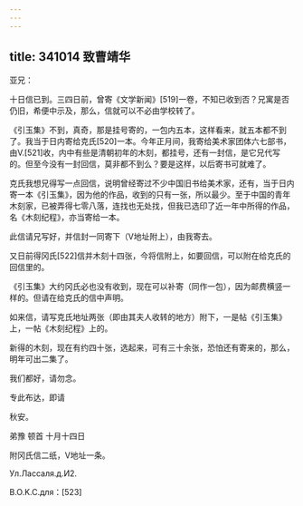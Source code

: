 ```yaml
---
---
---
```

title: 341014 致曹靖华
---




亚兄：

十日信已到。三四日前，曾寄《文学新闻》[519]一卷，不知已收到否？兄寓是否仍旧，希便中示及，那么，信就可以不必由学校转了。

《引玉集》不到，真奇，那是挂号寄的，一包内五本，这样看来，就五本都不到了。我当于日内寄给克氏[520]一本。今年正月间，我寄给美术家团体六七部书，由V.[521]收，内中有些是清朝初年的木刻，都挂号，还有一封信，是它兄代写的。但至今没有一封回信，莫非都不到么？要是这样，以后寄书可就难了。

克氏我想兄得写一点回信，说明曾经寄过不少中国旧书给美术家，还有，当于日内寄一本《引玉集》，因为他的作品，收到的只有一张，所以最少。至于中国的青年木刻家，已被弄得七零八落，连找也无处找，但我已选印了近一年中所得的作品，名《木刻纪程》，亦当寄给一本。

此信请兄写好，并信封一同寄下（V地址附上），由我寄去。

又日前得冈氏[522]信并木刻十四张，今将信附上，如要回信，可以附在给克氏的回信里的。

《引玉集》大约冈氏必也没有收到，现在可以补寄（同作一包），因为邮费横竖一样的。但请在给克氏的信中声明。

如来信，请写克氏地址两张（即由其夫人收转的地方）附下，一是帖《引玉集》上，一帖《木刻纪程》上的。

新得的木刻，现在有约四十张，选起来，可有三十余张，恐怕还有寄来的，那么，明年可出二集了。

我们都好，请勿念。

专此布达，即请

秋安。

弟豫 顿首 十月十四日

附冈氏信二纸，V地址一条。

Ул.Лассаля.д.И2.

B.O.K.C.для：[523]